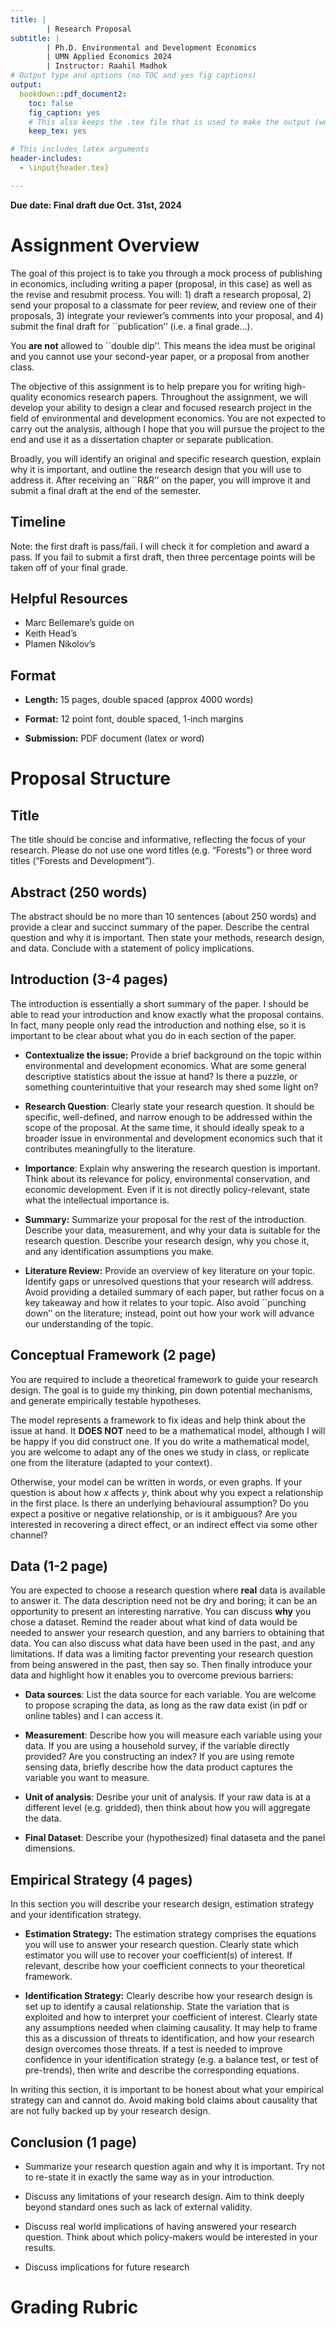 ```yaml
---
title: |
        | Research Proposal
subtitle: |
        | Ph.D. Environmental and Development Economics
        | UMN Applied Economics 2024
        | Instructor: Raahil Madhok
# Output type and options (no TOC and yes fig captions)
output:
  bookdown::pdf_document2: 
    toc: false
    fig_caption: yes
    # This also keeps the .tex file that is used to make the output (we will eventually need this for publication)
    keep_tex: yes

# This includes latex arguments
header-includes:
  - \input{header.tex}

---
```


**Due date: Final draft due Oct. 31st, 2024**

# Assignment Overview
The goal of this project is to take you through a mock process of publishing in economics, including writing a paper (proposal, in this case) as well as the revise and resubmit process. You will: 1) draft a research proposal, 2) send your proposal to a classmate for peer review, and review one of their proposals, 3) integrate your reviewer's comments into your proposal, and 4) submit the final draft for ``publication'' (i.e. a final grade...). 

You **are not** allowed to ``double dip''. This means the idea must be original and you cannot use your second-year paper, or a proposal from another class.

The objective of this assignment is to help prepare you for writing high-quality economics research papers. Throughout the assignment, we will develop your ability to design a clear and focused research project in the field of environmental and development economics. You are not expected to carry out the analysis, although I hope that you will pursue the project to the end and use it as a dissertation chapter or separate publication.

Broadly, you will identify an original and specific research question, explain why it is important, and outline the research design that you will use to address it. After receiving an ``R\&R'' on the paper, you will improve it and submit a final draft at the end of the semester.

## Timeline
\begin{table}[ht]
\begin{tabular}{|c|c|}
\hline
\textbf{Item} & \textbf{Deadline} \\ \hline
First draft     & October 3rd     \\ \hline
Referee report    & October 10th     \\ \hline
Final draft    & October 31st     \\ \hline
\end{tabular}
\end{table}
Note: the first draft is pass/fail. I will check it for completion and award a pass. If you fail to submit a first draft, then three percentage points will be taken off of your final grade. 

## Helpful Resources

- Marc Bellemare's guide on \href{https://marcfbellemare.com/wordpress/wp-content/uploads/2020/09/BellemareHowToPaperSeptember2020.pdf}{how to write applied economics papers}
- Keith Head's \href{https://blogs.ubc.ca/khead/research/research-advice/formula}{introduction formula}
- Plamen Nikolov's \href{https://docs.iza.org/dp15057.pdf}{writing tips for economics research papers}

## Format

- **Length:** 15 pages, double spaced (approx 4000 words)

- **Format:** 12 point font, double spaced, 1-inch margins

- **Submission:** PDF document (latex or word)

\newpage
# Proposal Structure

## Title
The title should be concise and informative, reflecting the focus of your research. Please do not use one word titles (e.g. "Forests") or three word titles ("Forests and Development"). 

## Abstract (250 words)
The abstract should be no more than 10 sentences (about 250 words) and provide a clear and succinct summary of the paper. Describe the central question and why it is important. Then state your methods, research design, and data. Conclude with a statement of policy implications. 

## Introduction (3-4 pages)

The introduction is essentially a short summary of the paper. I should be able to read your introduction and know exactly what the proposal contains. In fact, many people only read the introduction and nothing else, so it is important to be clear about what you do in each section of the paper.  

- **Contextualize the issue:** Provide a brief background on the topic within environmental and development economics. What are some general descriptive statistics about the issue at hand? Is there a puzzle, or something counterintuitive that your research may shed some light on?

- **Research Question**: Clearly state your research question. It should be specific, well-defined, and narrow enough to be addressed within the scope of the proposal. At the same time, it should ideally speak to a broader issue in environmental and development economics such that it contributes meaningfully to the literature. 

- **Importance**: Explain why answering the research question is important. Think about its relevance for policy, environmental conservation, and economic development. Even if it is not directly policy-relevant, state what the intellectual importance is. 

- **Summary:** Summarize your proposal for the rest of the introduction. Describe your data, measurement, and why your data is suitable for the research question. Describe your research design, why you chose it, and any identification assumptions you make.

- **Literature Review:** Provide an overview of key literature on your topic. Identify gaps or unresolved questions that your research will address. Avoid providing a detailed summary of each paper, but rather focus on a key takeaway and how it relates to your topic. Also avoid ``punching down'' on the literature; instead, point out how your work will advance our understanding of the topic. 

## Conceptual Framework (2 page)
You are required to include a theoretical framework to guide your research design. The goal is to guide my thinking, pin down potential mechanisms, and generate empirically testable hypotheses. 

The model represents a framework to fix ideas and help think about the issue at hand. It **DOES NOT** need to be a mathematical model, although I will be happy if you did construct one. If you do write a mathematical model, you are welcome to adapt any of the ones we study in class, or replicate one from the literature (adapted to your context). 

Otherwise, your model can be written in words, or even graphs. If your question is about how $x$ affects $y$, think about why you expect a relationship in the first place. Is there an underlying behavioural assumption? Do you expect a positive or negative relationship, or is it ambiguous? Are you interested in recovering a direct effect, or an indirect effect via some other channel?

## Data (1-2 page)
You are expected to choose a research question where **real** data is available to answer it. The data description need not be dry and boring; it can be an opportunity to present an interesting narrative. You can discuss **why** you chose a dataset. Remind the reader about what kind of data would be needed to answer your research question, and any barriers to obtaining that data. You can also discuss what data have been used in the past, and any limitations. If data was a limiting factor preventing your research question from being answered in the past, then say so. Then finally introduce your data and highlight how it enables you to overcome previous barriers:

- **Data sources**: List the data source for each variable. You are welcome to propose scraping the data, as long as the raw data exist (in pdf or online tables) and I can access it. 

- **Measurement**: Describe how you will measure each variable using your data. If you are using a household survey, if the variable directly provided? Are you constructing an index? If you are using remote sensing data, briefly describe how the data product captures the variable you want to measure.

- **Unit of analysis**: Desribe your unit of analysis. If your raw data is at a different level (e.g. gridded), then think about how you will aggregate the data.

- **Final Dataset**: Describe your (hypothesized) final dataseta and the panel dimensions. 

## Empirical Strategy (4 pages)
In this section you will describe your research design, estimation strategy and your identification strategy.

- **Estimation Strategy:** The estimation strategy comprises the equations you will use to answer your research question. Clearly state which estimator you will use to recover your coefficient(s) of interest. If relevant, describe how your coefficient connects to your theoretical framework. 

- **Identification Strategy:** Clearly describe how your research design is set up to identify a causal relationship. State the variation that is exploited and how to interpret your coefficient of interest. Clearly state any assumptions needed when claiming causality. It may help to frame this as a discussion of threats to identification, and how your research design overcomes those threats. If a test is needed to improve confidence in your identification strategy (e.g. a balance test, or test of pre-trends), then write and describe the corresponding equations.

In writing this section, it is important to be honest about what your empirical strategy can and cannot do. Avoid making bold claims about causality that are not fully backed up by your research design. 

## Conclusion (1 page)
- Summarize your research question again and why it is important. Try not to re-state it in exactly the same way as in your introduction. 

- Discuss any limitations of your research design. Aim to think deeply beyond standard ones such as lack of external validity. 

- Discuss real world implications of having answered your research question. Think about which policy-makers would be interested in your results.

- Discuss implications for future research

\clearpage
# Grading Rubric

\begin{table}[h!]
\centering
\begin{tabular}{|l|p{8cm}|c|c|}
\hline
\textbf{Category} & \textbf{Criteria} & \textbf{Points} & \textbf{Score} \\
\hline
\multirow{2}{*}{\textbf{Title and Abstract}} & Title is concise and informative. Abstract clearly summarizes the research question, methods, data, and policy implications in no more than 250 words. & 10 & \\
\hline
\multirow{4}{*}{\textbf{Introduction}} & Provides a clear background and context for the research. The research question is specific, well-defined, and important. Effectively motivates the importance of the research within environmental and development economics. & 20 & \\
\cline{2-4}
& Includes a summary of data, methods, and a brief literature review. & & \\
\hline
\multirow{2}{*}{\textbf{Conceptual Framework}} & Presents a clear theoretical framework, either in words, graphs, or mathematically. Demonstrates an understanding of the mechanisms at play and generates testable hypotheses. & 15 & \\
\hline
\multirow{4}{*}{\textbf{Data Description}} & Describes the data sources accurately and clearly. Provides a thoughtful narrative about data selection, barriers to obtaining data, and why the data is suitable for the research question. & 15 & \\
\cline{2-4}
& Discusses measurement and unit of analysis effectively. & & \\
\hline
\multirow{4}{*}{\textbf{Empirical Strategy}} & Presents a well-defined research design and estimation strategy. Clearly explains the identification strategy, the variation exploited, and any necessary assumptions for causal inference. & 20 & \\
\cline{2-4}
& Addresses potential threats to identification and how they will be mitigated. & & \\
\hline
\multirow{2}{*}{\textbf{Conclusion}} & Restates the research question and its importance. Discusses the limitations of the research design and real-world policy implications. Suggests avenues for future research. & 10 & \\
\hline
\multirow{3}{*}{\textbf{Writing and Organization}} & The proposal is well-written, clear, and logically organized. There are no significant grammatical or typographical errors. & 10 & \\
\cline{2-4}
& Arguments flow logically from one section to the next. & & \\
\hline
\multicolumn{3}{|r|}{\textbf{Total Points Possible:}} & \textbf{100} \\
\hline
\end{tabular}
\end{table}





